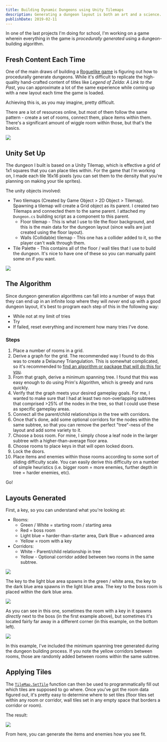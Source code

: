 ```yaml
---
title: Building Dynamic Dungeons using Unity Tilemaps
description: Generating a dungeon layout is both an art and a science. There's a lot of confusingly different approaches, and here's how I tackled the problem.
publishDate: 2019-02-11
---
```




In one of the last projects I'm doing for school, I'm working on a game wherein everything in the game is _procedurally generated_ using a dungeon-building algorithm.

## Fresh Content Each Time

One of the main draws of building a [Roguelike game](https://en.wikipedia.org/wiki/Roguelike) is figuring out how to procedurally generate dungeons. While it's difficult to replicate the high-quality hand-crafted content of titles like _Legend of Zelda: A Link to the Past_, you can approximate a lot of the same experience while coming up with a new layout each time the game is loaded.

Achieving this is, as you may imagine, pretty difficult.

There are a lot of resources online, but most of them follow the same pattern - create a set of rooms, connect them, place items within them. There's a significant amount of wiggle room within those, but that's the basics.

<Image src={dungeonOfDeneb} />

## Unity Set Up

The dungeon I built is based on a Unity Tilemap, which is effective a grid of 1x1 squares that you can place tiles within. For the game that I'm working on, I made each tile 16x16 pixels (you can set them to the density that you're planning on making your tile sprites).

The unity objects involved:

- Two tilemaps (Created by Game Object > 2D Object > Tilemap). Spawning a tilemap will create a Grid object as its parent. I created two Tilemaps and connected them to the same parent. I attached my `Dungeon.cs` building script as a component to this parent.
  - Floor tilemap - This is what I use to tile the floor background, and this is the main data for the dungeon layout (since walls are just created using the floor layout).
  - Walls (Collidable) tilemap - This one has a collider added to it, so the player can't walk through them.
- Tile Palette - This contains all of the floor / wall tiles that I use to build the dungeon. It's nice to have one of these so you can manually paint some on if you want.

<Image src={tilePalette} />

## The Algorithm

Since dungeon generation algorithms can fall into a number of ways that they can end up in an infinite loop where they will _never_ end up with a good dungeon layout, it's best to program each step of this in the following way:

- While not at my limit of tries
- Try
- If failed, reset everything and increment how many tries I've done.

### Steps

1. Place a number of rooms in a grid.
2. Derive a graph for the grid. The recommended way I found to do this was to create a Delauney Triangulation. This is somewhat complicated, so it's recommended to [find an algorithm or package that will do this for you](http://www.personal.psu.edu/cxc11/AERSP560/DELAUNEY/13_Two_algorithms_Delauney.pdf).
3. From that graph, derive a minimum spanning tree. I found that this was easy enough to do using Prim's Algorithm, which is greedy and runs quickly.
4. Verify that the graph meets your desired gameplay goals. For me, I wanted to make sure that I had at least two non-overlapping subtrees that comprised >25% of the nodes in the tree, so that I could use these as specific gameplay areas.
5. Connect all the parent/child relationships in the tree with corridors.
6. Once that's done, add some optional corridors for the nodes within the same subtree, so that you can remove the perfect "tree"-ness of the layout and add some variety to it.
7. Choose a boss room. For mine, I simply chose a leaf node in the larger subtree with a higher-than-average floor area.
8. Choose rooms to place keys in that will open locked doors.
9. Lock the doors.
10. Place items and enemies within those rooms according to some sort of sliding difficulty scale. You can easily derive this difficulty on a number of simple heuristics (i.e. bigger room = more enemies, further depth in tree = harder enemies, etc).

Go!

## Layouts Generated

First, a key, so you can understand what you're looking at:

- Rooms:
  - Green / White = starting room / starting area
  - Red = boss room
  - Light blue = harder-than-starter area, Dark Blue = advanced area
  - Yellow = room with a key
- Corridors:
  - White - Parent/child relationship in tree
  - Yellow - Optional corridor added between two rooms in the same subtree.

<Image src={dungeonLayout1} />

The key to the light blue area spawns in the green / white area, the key to the dark blue area spawns in the light blue area. The key to the boss room is placed within the dark blue area.

<Image src={dungeonLayout2} />

As you can see in this one, sometimes the room with a key in it spawns _directly_ next to the boss (in the first example above), but sometimes it's located fairly far away in a different corner (in this example, on the bottom left).

<Image src={dungeonLayout3} />

In this example, I've included the minimum spanning tree generated during the dungeon building process. If you note the yellow corridors between rooms, those are randomly added between rooms within the same subtree.

## Applying Tiles

The [`TileMap.SetTile`](https://docs.unity3d.com/ScriptReference/Tilemaps.Tilemap.SetTile.html) function can then be used to programmatically fill out which tiles are supposed to go where. Once you've got the room data figured out, it's pretty easy to determine where to set tiles (floor tiles set within any room or corridor, wall tiles set in any empty space that borders a corridor or room).

The result:

<Image src={dungeonLayoutTiled} />

From here, you can generate the items and enemies how you see fit.
